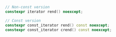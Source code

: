 ```cpp
// Non-const version
constexpr iterator rend() noexcept;

// Const version
constexpr const_iterator rend() const noexcept;
constexpr const_iterator crend() const noexcept;
```